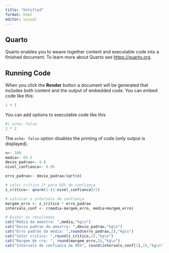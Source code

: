 ```yaml
---
title: "Untitled"
format: html
editor: visual
---
```


## Quarto

Quarto enables you to weave together content and executable code into a finished document. To learn more about Quarto see <https://quarto.org>.

## Running Code

When you click the **Render** button a document will be generated that includes both content and the output of embedded code. You can embed code like this:

```r
1 + 1
```

You can add options to executable code like this

```r
#| echo: false
2 * 2
```

The `echo: false` option disables the printing of code (only output is displayed).

```r
n<- 100
media<- 65.5
devio_padrao<- 4.8
nivel_confianca<- 0.95
```

```r
erro_padrao<- devio_padrao/sqrt(n)
```

```r
# valor critico 2* para 95% de confiança
z_critico<- qnorm(1-(1-nivel_confianca)/2)

```

```r
# calcular o intervalo de confiança
margem_erro <- z_critico * erro_padrao
intervalo_conf <- c(media-margem_erro, media+margem_erro)
```

```r
# Exibir os resultados
cat("Média da amostra: ",media,"kg\n")
cat("Devio padrao da amostra: ",devio_padrao,"kg\n")
cat("Erro padrão da média: ",round(erro_padrao,2),"kg\n")
cat("Valor critico: ",round(z_critico,2),"kg\n")
cat("Margem de rro: ", round(margem_erro,2),"kg\n")
cat("Intervalo de confianca de 95%", round(intervalo_conf[1],2),"kg\n")
```

```r

```
